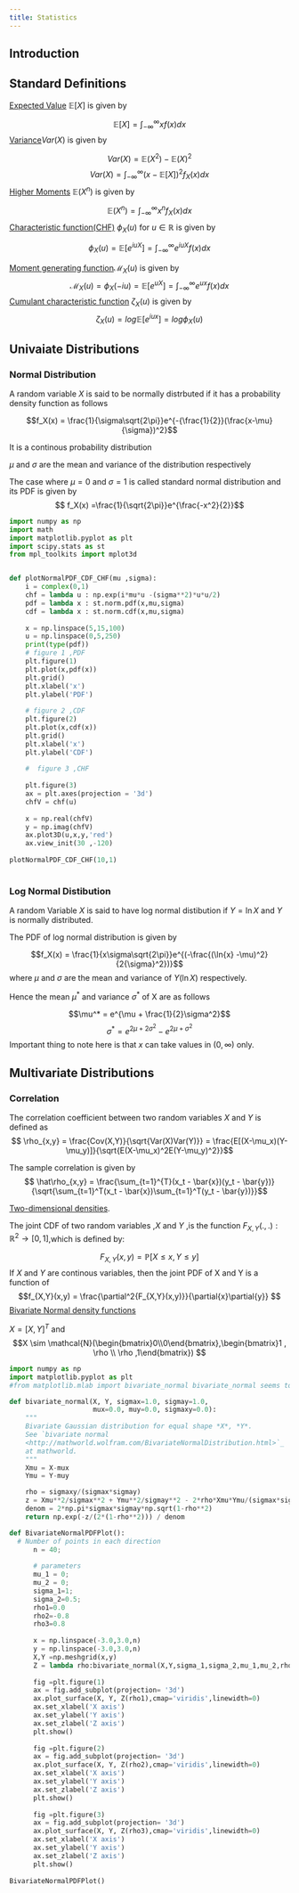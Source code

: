 ```yaml
---
title: Statistics
---
```


## Introduction

## Standard Definitions

<u>Expected Value</u> $\mathbb{E}[X]$ is given by

$$\mathbb{E}[X] = \int_{-\infty}^{\infty}x f(x) dx$$ <u>Variance</u>$Var(X)$ is given by

$$Var(X) = \mathbb{E}(X^2) - \mathbb{E}{{(X)}^2}$$ $$Var(X) = \int_{-\infty}^{\infty}(x-\mathbb{E}[X])^2 f_X(x) dx$$ <u>Higher Moments</u> $\mathbb{E}(X^n)$ is given by

$$\mathbb{E}(X^n) = \int_{-\infty}^{\infty}x^n f_X(x) dx $$ <u>Characteristic function(CHF)</u> $\phi_X(u)$ for $u \in \mathbb{R}$ is given by

$$\phi_X(u) = \mathbb{E}[e^{iuX}] = \int_{-\infty}^{\infty}e^{iuX}f(x)dx $$

<u>Moment generating function</u>$\mathcal{M}_X(u)$ is given by $$\mathcal{M}_X(u) = \phi_X(-iu)= \mathbb{E}[e^{uX}] = \int_{-\infty}^{\infty}e^{ux}f(x)dx $$ <u>Cumulant characteristic function</u> $\zeta_X(u)$ is given by $$\zeta_X(u) = log\mathbb{E}[e^{iux}] = log\phi_X(u)$$

## Univaiate Distributions

### Normal Distribution

A random variable $X$ is said to be normally distrbuted if it has a probability density function as follows

$$f_X(x) = \frac{1}{\sigma\sqrt{2\pi}}e^{-{\frac{1}{2}}(\frac{x-\mu}{\sigma})^2}$$

It is a continous probability distribution

$\mu$ and $\sigma$ are the mean and variance of the distribution respectively

The case where $\mu =0$ and $\sigma = 1$ is called standard normal distribution and its PDF is given by $$  f_X(x) =\frac{1}{\sqrt{2\pi}}e^{\frac{-x^2}{2}}$$

```python
import numpy as np
import math 
import matplotlib.pyplot as plt
import scipy.stats as st
from mpl_toolkits import mplot3d


def plotNormalPDF_CDF_CHF(mu ,sigma):
    i = complex(0,1)
    chf = lambda u : np.exp(i*mu*u -(sigma**2)*u*u/2)
    pdf = lambda x : st.norm.pdf(x,mu,sigma)
    cdf = lambda x : st.norm.cdf(x,mu,sigma)
    
    x = np.linspace(5,15,100)
    u = np.linspace(0,5,250)
    print(type(pdf))
    # figure 1 ,PDF
    plt.figure(1)
    plt.plot(x,pdf(x))
    plt.grid()
    plt.xlabel('x')
    plt.ylabel('PDF')
  
    # figure 2 ,CDF
    plt.figure(2)
    plt.plot(x,cdf(x))
    plt.grid()
    plt.xlabel('x')
    plt.ylabel('CDF')
  
    #  figure 3 ,CHF
  
    plt.figure(3)
    ax = plt.axes(projection = '3d')
    chfV = chf(u)
  
    x = np.real(chfV)
    y = np.imag(chfV)
    ax.plot3D(u,x,y,'red')
    ax.view_init(30 ,-120)
    
plotNormalPDF_CDF_CHF(10,1)
  
```

### Log Normal Distibution

A random Variable $X$ is said to have log normal distibution if $Y = \ln{X}$ and $Y$ is normally distributed.

The PDF of log normal distribution is given by

$$f_X(x) = \frac{1}{x\sigma\sqrt{2\pi}}e^{(-\frac{(\ln{x} -\mu)^2}{2{\sigma}^2})}$$ where $\mu$ and $\sigma$ are the mean and variance of $Y(\ln X)$ respectively.

Hence the mean $\mu^*$ and variance $\sigma^*$ of X are as follows

$$\mu^* = e^{\mu + \frac{1}{2}\sigma^2}$$ $$\sigma^* = e^{2\mu + 2\sigma^2} - e^{2\mu +\sigma^2}$$ Important thing to note here is that $x$ can take values in $(0,\infty)$ only.

## Multivariate Distributions

### Correlation

The correlation coefficient between two random variables $X$ and $Y$ is defined as $$ \rho_{x,y} = \frac{Cov(X,Y)}{\sqrt{Var(X)Var(Y)}} = \frac{E[(X-\mu_x)(Y-\mu_y)]}{\sqrt{E(X-\mu_x)^2E(Y-\mu_y)^2}}$$

The sample correlation is given by $$ \hat\rho_{x,y} = \frac{\sum_{t=1}^{T}(x_t - \bar{x})(y_t - \bar{y})}{\sqrt{\sum_{t=1}^T(x_t - \bar{x})\sum_{t=1}^T(y_t - \bar{y})}}$$


<u>Two-dimensional densities</u>.\newline


The joint CDF of two random variables ,$X$ and $Y$ ,is the function $F_{X,Y}(.,.):\mathbb{R}^2 \rightarrow [0,1]$,which is defined by:

$$ F_{X,Y}(x,y) = \mathbb{P}[X\leq{x},Y\leq{y}]$$
If $X$ and $Y$ are continous variables, then the joint PDF of X and Y is a function of 
$$f_{X,Y}(x,y) = \frac{\partial^2{F_{X,Y}(x,y)}}{\partial{x}\partial{y}} $$
<u>Bivariate Normal density functions</u>

$X = [X,Y]^T$ and $$X \sim \mathcal{N}(\begin{bmatrix}0\\0\end{bmatrix},\begin{bmatrix}1 , \rho \\ \rho ,1\end{bmatrix}) $$

```python
import numpy as np
import matplotlib.pyplot as plt
#from matplotlib.mlab import bivariate_normal bivariate_normal seems to be deprecated

def bivariate_normal(X, Y, sigmax=1.0, sigmay=1.0,
                     mux=0.0, muy=0.0, sigmaxy=0.0):
    """
    Bivariate Gaussian distribution for equal shape *X*, *Y*.
    See `bivariate normal
    <http://mathworld.wolfram.com/BivariateNormalDistribution.html>`_
    at mathworld.
    """
    Xmu = X-mux
    Ymu = Y-muy

    rho = sigmaxy/(sigmax*sigmay)
    z = Xmu**2/sigmax**2 + Ymu**2/sigmay**2 - 2*rho*Xmu*Ymu/(sigmax*sigmay)
    denom = 2*np.pi*sigmax*sigmay*np.sqrt(1-rho**2)
    return np.exp(-z/(2*(1-rho**2))) / denom

def BivariateNormalPDFPlot():
  # Number of points in each direction
      n = 40;
      
      # parameters
      mu_1 = 0;
      mu_2 = 0;
      sigma_1=1;
      sigma_2=0.5;
      rho1=0.0
      rho2=-0.8
      rho3=0.8
      
      x = np.linspace(-3.0,3.0,n)
      y = np.linspace(-3.0,3.0,n)
      X,Y =np.meshgrid(x,y)
      Z = lambda rho:bivariate_normal(X,Y,sigma_1,sigma_2,mu_1,mu_2,rho*sigma_1*sigma_2)
      
      fig =plt.figure(1)
      ax = fig.add_subplot(projection= '3d')
      ax.plot_surface(X, Y, Z(rho1),cmap='viridis',linewidth=0)
      ax.set_xlabel('X axis')
      ax.set_ylabel('Y axis')
      ax.set_zlabel('Z axis')
      plt.show()
      
      fig =plt.figure(2)
      ax = fig.add_subplot(projection= '3d')
      ax.plot_surface(X, Y, Z(rho2),cmap='viridis',linewidth=0)
      ax.set_xlabel('X axis')
      ax.set_ylabel('Y axis')
      ax.set_zlabel('Z axis')
      plt.show()
      
      fig =plt.figure(3)
      ax = fig.add_subplot(projection= '3d')
      ax.plot_surface(X, Y, Z(rho3),cmap='viridis',linewidth=0)
      ax.set_xlabel('X axis')
      ax.set_ylabel('Y axis')
      ax.set_zlabel('Z axis')
      plt.show()
  
BivariateNormalPDFPlot()
```


